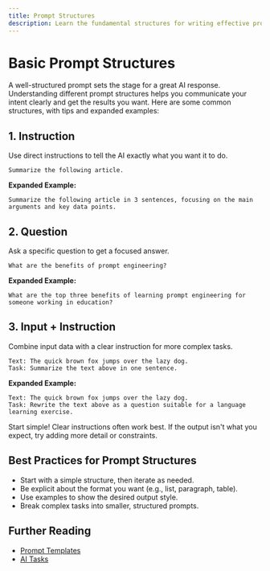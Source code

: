 ```yaml
---
title: Prompt Structures
description: Learn the fundamental structures for writing effective prompts.
---
```


# Basic Prompt Structures

A well-structured prompt sets the stage for a great AI response. Understanding different prompt structures helps you communicate your intent clearly and get the results you want. Here are some common structures, with tips and expanded examples:

## 1. Instruction

Use direct instructions to tell the AI exactly what you want it to do.

```
Summarize the following article.
```

**Expanded Example:**

```
Summarize the following article in 3 sentences, focusing on the main arguments and key data points.
```

## 2. Question

Ask a specific question to get a focused answer.

```
What are the benefits of prompt engineering?
```

**Expanded Example:**

```
What are the top three benefits of learning prompt engineering for someone working in education?
```

## 3. Input + Instruction

Combine input data with a clear instruction for more complex tasks.

```
Text: The quick brown fox jumps over the lazy dog.
Task: Summarize the text above in one sentence.
```

**Expanded Example:**

```
Text: The quick brown fox jumps over the lazy dog.
Task: Rewrite the text above as a question suitable for a language learning exercise.
```

<Callout type="info">
  Start simple! Clear instructions often work best. If the output isn't what you
  expect, try adding more detail or constraints.
</Callout>

## Best Practices for Prompt Structures

- Start with a simple structure, then iterate as needed.
- Be explicit about the format you want (e.g., list, paragraph, table).
- Use examples to show the desired output style.
- Break complex tasks into smaller, structured prompts.

## Further Reading

- [Prompt Templates](./16-prompt-templates)
- [AI Tasks](./17-ai-tasks)
